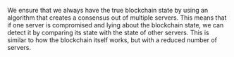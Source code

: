 We ensure that we always have the true blockchain state by using an algorithm that creates a consensus out of multiple servers. This means that if one server is compromised and lying about the blockchain state, we can detect it by comparing its state with the state of other servers. This is similar to how the blockchain itself works, but with a reduced number of servers.